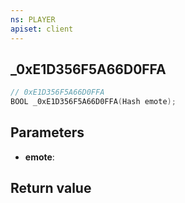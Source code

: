 ```yaml
---
ns: PLAYER
apiset: client
---
```

## _0xE1D356F5A66D0FFA

```c
// 0xE1D356F5A66D0FFA
BOOL _0xE1D356F5A66D0FFA(Hash emote);
```


## Parameters
* **emote**:

## Return value